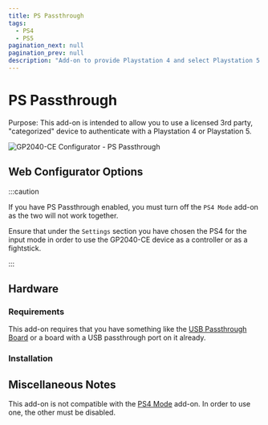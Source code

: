 ---
title: PS Passthrough
tags:
  - PS4
  - PS5
pagination_next: null
pagination_prev: null
description: "Add-on to provide Playstation 4 and select Playstation 5 games on a GP2040 controller through the use of a passthrough authentication device attached to a USB host port"
---


# PS Passthrough

Purpose: This add-on is intended to allow you to use a licensed 3rd party, "categorized" device to authenticate with a Playstation 4 or Playstation 5.

![GP2040-CE Configurator - PS Passthrough](../assets/images/gpc-add-ons-ps-passthrough.png)

## Web Configurator Options

<PinOption />

:::caution

If you have PS Passthrough enabled, you must turn off the `PS4 Mode` add-on as the two will not work together.

Ensure that under the `Settings` section you have chosen the PS4 for the input mode in order to use the GP2040-CE device as a controller or as a fightstick.

:::

## Hardware

### Requirements

This add-on requires that you have something like the [USB Passthrough Board](https://github.com/OpenStickCommunity/Hardware/tree/main/USB%20Passthrough%20Board) or a board with a USB passthrough port on it already.

### Installation

<InstallUSBHostPort />

## Miscellaneous Notes

This add-on is not compatible with the [PS4 Mode](./ps-passthrough.mdx) add-on. In order to use one, the other must be disabled.
